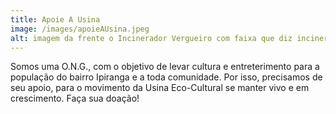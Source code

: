 ```yaml
---
title: Apoie A Usina
image: /images/apoieAUsina.jpeg
alt: imagem da frente o Incinerador Vergueiro com faixa que diz incinerador nunca mais, Usina Eco Cultural
---
```

Somos uma O.N.G., com o objetivo de levar cultura e entreterimento para a população do bairro Ipiranga e a toda comunidade. Por isso, precisamos de seu apoio, para o movimento da Usina Eco-Cultural se manter vivo e em crescimento. Faça sua doação!